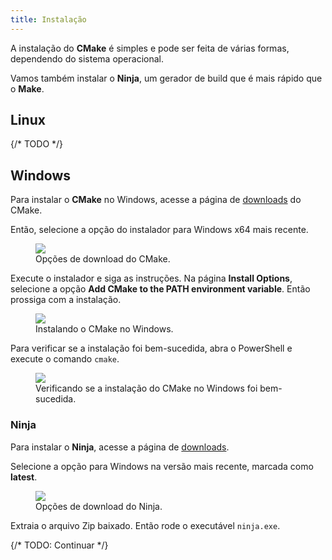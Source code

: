 ```yaml
---
title: Instalação
---
```


A instalação do **CMake** é simples e pode ser feita de várias formas, dependendo do sistema operacional.

Vamos também instalar o **Ninja**, um gerador de build que é mais rápido que o **Make**.

## Linux

{/* TODO */}

## Windows

Para instalar o **CMake** no Windows, acesse a página de [downloads](https://cmake.org/download/) do CMake.

Então, selecione a opção do instalador para Windows x64 mais recente.

<figure>
  <img src="/src/assets/content/docs/c_cpp/cmake/install/download_options.png" />
  <figcaption>Opções de download do CMake.</figcaption>
</figure>

Execute o instalador e siga as instruções.
Na página **Install Options**, selecione a opção **Add CMake to the PATH environment variable**.
Então prossiga com a instalação.

<figure>
  <img src="/src/assets/content/docs/c_cpp/cmake/install/installing_windows.png" />
  <figcaption>Instalando o CMake no Windows.</figcaption>
</figure>

Para verificar se a instalação foi bem-sucedida, abra o PowerShell e execute o comando `cmake`.

<figure>
  <img src="/src/assets/content/docs/c_cpp/cmake/install/checking_installation_windows.png" />
  <figcaption>
    Verificando se a instalação do CMake no Windows foi bem-sucedida.
  </figcaption>
</figure>

### Ninja

Para instalar o **Ninja**, acesse a página de [downloads](https://github.com/ninja-build/ninja/releases).

Selecione a opção para Windows na versão mais recente, marcada como **latest**.

<figure>
  <img src="/src/assets/content/docs/c_cpp/cmake/install/ninja_download_options.png" />
  <figcaption>Opções de download do Ninja.</figcaption>
</figure>

Extraia o arquivo Zip baixado.
Então rode o executável `ninja.exe`.

{/* TODO: Continuar */}
